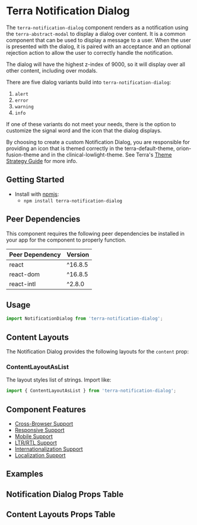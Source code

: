 



<Badge />

# Terra Notification Dialog

The `terra-notification-dialog` component renders as a notification using the `terra-abstract-modal` to display a dialog over content. It is a common component that can be used to display a message to a user. When the user is presented with the dialog, it is paired with an acceptance and an optional rejection action to allow the user to correctly handle the notification.

The dialog will have the highest z-index of 9000, so it will display over all other content, including over modals.

There are five dialog variants build into `terra-notification-dialog`:

1. `alert`
2. `error`
3. `warning`
4. `info`

If one of these variants do not meet your needs, there is the option to customize the signal word and the icon that the dialog displays.

By choosing to create a custom Notification Dialog, you are responsible for providing an icon that is themed correctly in the terra-default-theme, orion-fusion-theme and in the clinical-lowlight-theme. See Terra's [Theme Strategy Guide](/guides/terra-application/theme-strategy) for more info.

## Getting Started

- Install with [npmjs](https://www.npmjs.com):
  - `npm install terra-notification-dialog`

<!-- AUTO-GENERATED-CONTENT:START Peer Dependencies -->
## Peer Dependencies

This component requires the following peer dependencies be installed in your app for the component to properly function.

| Peer Dependency | Version |
|-|-|
| react | ^16.8.5 |
| react-dom | ^16.8.5 |
| react-intl | ^2.8.0 |

<!-- AUTO-GENERATED-CONTENT:END -->

## Usage 
``` jsx
import NotificationDialog from 'terra-notification-dialog';
```

## Content Layouts
The Notification Dialog provides the following layouts for the `content` prop:

### ContentLayoutAsList
The layout styles list of strings. Import like:
``` jsx
import { ContentLayoutAsList } from 'terra-notification-dialog';
```

## Component Features

 * [Cross-Browser Support](https://engineering.cerner.com/terra-ui/contributing/terra-ui/component-standards#cross-browser-support)
 * [Responsive Support](https://engineering.cerner.com/terra-ui/contributing/terra-ui/component-standards#responsive-support)
 * [Mobile Support](https://engineering.cerner.com/terra-ui/contributing/terra-ui/component-standards#mobile-support)
 * [LTR/RTL Support](https://engineering.cerner.com/terra-ui/contributing/terra-ui/component-standards#ltr--rtl-support)
 * [Internationalization Support](https://engineering.cerner.com/terra-ui/contributing/terra-ui/component-standards#internationalization-i18n-support)
 * [Localization Support](https://engineering.cerner.com/terra-ui/contributing/terra-ui/component-standards#internationalization-i18n-support)

## Examples 
<AlertVariantExample />
<ErrorVariantExample />
<WarningVariantExample />
<InfoVariantExample />
<CustomVariantExample />

<ContentNotificationDialog
  title="Notification Dialog with Detailed Message"
  description="This example demonstrates the use for the startMessage, content, and endMessage prop combination. This example also leverages the ContentLayoutAsList component to correctly style the list provided to the content prop."
/>

<ActionOrderExample />

<EmphasizedRejectExample
  title="Notification Dialog with Reject Action Emphasized"
/>

<NotificationDialogInModalManager
  description="Notification Dialog has the highest z-index of 9000. Trigger the Notification Dialog in the modal to see it displays above the modal content."
/>

<NotificationDialogWithLongText
  description="This example show the dialog correctly handles long messages with scrolling."
/>

## Notification Dialog Props Table 

<NotificationDialogPropsTable />

## Content Layouts Props Table

<ContentLayoutAsListPropsTable />
